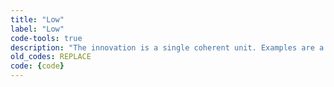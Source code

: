 ```yaml
---
title: "Low"
label: "Low"
code-tools: true
description: "The innovation is a single coherent unit. Examples are a cover for a device such as a phone or a special metal alloy or other material."
old_codes: REPLACE
code: {code}
---
```

